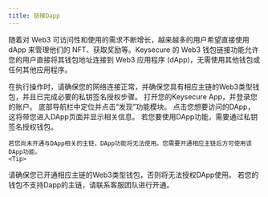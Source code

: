 ---
title: 链接Dapp
---
随着对 Web3 可访问性和使用的需求不断增长，越来越多的用户希望直接使用 dApp 来管理他们的 NFT、获取奖励等。Keysecure 的 Web3 钱包链接功能允许您的用户直接将其钱包地址连接到 Web3 应用程序 (dApp)，无需使用其他钱包或任何其他应用程序。

 <Tip> 
在执行操作时，请确保您的网络连接正常，并确保您具有相应主链的Web3类型钱包，并且已完成必要的私钥签名授权步骤。
</Tip>


<Steps>
<Step title="打开Keysecure App">
    打开您的Keysecure App，并登录您的账户。
</Step>
<Step title="进入发现功能模块">
    底部导航栏中定位并点击“发现”功能模块。
</Step>
<Step title="选择所需DApp">
    点击您想要访问的DApp，这将带您进入DApp页面并显示相关信息。
</Step>
<Step title="授权钱包">
    若您要使用DApp功能，需要通过私钥签名授权钱包。

    若您尚未开通与DApp相关的主链，DApp功能将无法使用。您需要开通相应主链后方可使用该DApp功能。
    <Tip> 
请确保您已开通相应主链的Web3类型钱包，否则将无法授权DApp使用。
若您的钱包不支持Dapp的主链，请联系客服团队进行开通。
</Tip>
</Step>
</Steps>

